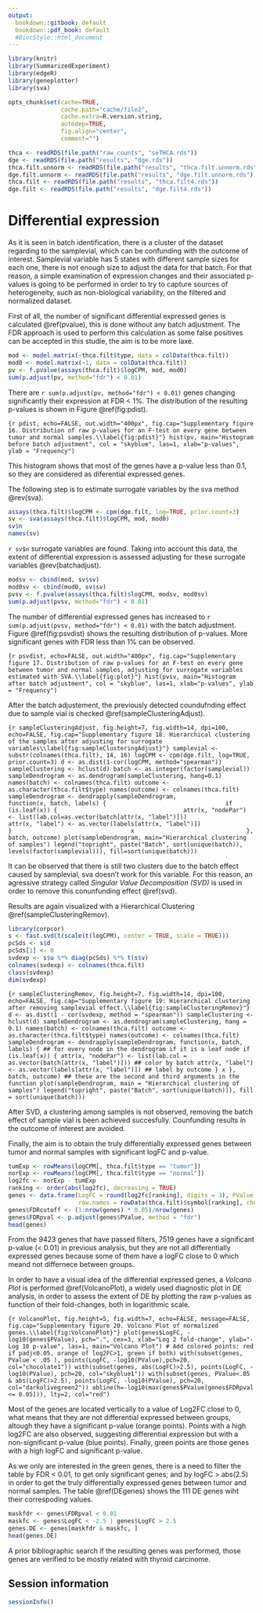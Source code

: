 ```yaml
---
output:
  bookdown::gitbook: default
  bookdown::pdf_book: default
  #BiocStyle::html_document
---
```


```r
library(knitr)
library(SummarizedExperiment)
library(edgeR)
library(geneplotter)
library(sva)

opts_chunk$set(cache=TRUE,
               cache.path="cache/file2",
               cache.extra=R.version.string,
               autodep=TRUE,
               fig.align="center",
               comment="")

thca <- readRDS(file.path("raw_counts", "seTHCA.rds"))
dge <- readRDS(file.path("results", "dge.rds"))
thca.filt.unnorm <- readRDS(file.path("results", "thca.filt.unnorm.rds"))
dge.filt.unnorm <- readRDS(file.path("results", "dge.filt.unnorm.rds"))
thca.filt <- readRDS(file.path("results", "thca.filt4.rds"))
dge.filt <- readRDS(file.path("results", "dge.filt4.rds"))
```

# Differential expression

As it is seen in batch identification, there is a cluster of the dataset regarding to the samplevial, which can be confunding with the outcome of interest. Samplevial variable has 5 states with different sample sizes for each one, there is not enough size to adjust the data for that batch. For that reason, a simple examination of expression changes and their associated p-values is going to be performed in order to try to capture sources of heterogeneity, such as non-biological variability, on the filtered and normalized dataset.

First of all, the number of significant differential expressed genes is calculated \@ref(pvalue), this is done without any batch adjustment. 
The FDR approach is used to perform this calculation as some false positives can be accepted in this studie, the aim is to be more laxe.

```r
mod <- model.matrix(~thca.filt$type, data = colData(thca.filt))
mod0 <- model.matrix(~1, data = colData(thca.filt))
pv <- f.pvalue(assays(thca.filt)$logCPM, mod, mod0)
sum(p.adjust(pv, method="fdr") < 0.01)
```

There are `r sum(p.adjust(pv, method="fdr") < 0.01)` genes changing significantly
their expression at FDR < 1%. The distribution of the resulting p-values is shown in Figure \@ref(fig:pdist).

```{r pdist, echo=FALSE, out.width="400px", fig.cap="Supplementary figure 16. Distribution of raw p-values for an F-test on every gene between tumor and normal samples.\\label{fig:pdist}"}
hist(pv, main="Histogram before batch adjustment", col = "skyblue", las=1, xlab="p-values", ylab = "Frequency")
```

This histogram shows that most of the genes have a p-value less than 0.1, so they are considered as diferential expressed genes.

The following step is to estimate surrogate variables by the sva method \@rev(sva). 

```r
assays(thca.filt)$logCPM <- cpm(dge.filt, log=TRUE, prior.count=3)
sv <- sva(assays(thca.filt)$logCPM, mod, mod0)
sv$n
names(sv)
```

`r sv$n` surrogate variables are found. Taking into account this data, the extent of differential expression is assessed adjusting for these surrogate variables \@rev(batchadjust).

```r
modsv <- cbind(mod, sv$sv)
mod0sv <- cbind(mod0, sv$sv)
pvsv <- f.pvalue(assays(thca.filt)$logCPM, modsv, mod0sv)
sum(p.adjust(pvsv, method="fdr") < 0.01)
```

The number of differential expressed genes has increased to `r sum(p.adjust(pvsv, method="fdr") < 0.01)` with the batch adjustment.
Figure \@ref(fig:psvdist) shows the resulting distribution of p-values. More significant genes with FDR less than 1% can be observed.

```{r psvdist, echo=FALSE, out.width="400px", fig.cap="Supplementary figure 17. Distribution of raw p-values for an F-test on every gene between tumor and normal samples, adjusting for surrogate variables estimated with SVA.\\label{fig:plot}"}
hist(pvsv, main="Histogram after batch adjustment", col = "skyblue", las=1, xlab="p-values", ylab = "Frequency")
```

After the batch adjustement, the previously detected coundufnding effect due to sample vial is checked \@ref(sampleClusteringAdjust).

```{r sampleClusteringAdjust, fig.height=7, fig.width=14, dpi=100, echo=FALSE, fig.cap="Supplementary figure 18. Hierarchical clustering of the samples after adjusting for surrogate variables\\label{fig:sampleClusteringAdjust}"}
samplevial <- substr(colnames(thca.filt), 14, 16)
logCPM <- cpm(dge.filt, log=TRUE, prior.count=3)
d <- as.dist(1-cor(logCPM, method="spearman"))
sampleClustering <- hclust(d)
batch <- as.integer(factor(samplevial))
sampleDendrogram <- as.dendrogram(sampleClustering, hang=0.1)
names(batch) <- colnames(thca.filt)
outcome <- as.character(thca.filt$type)
names(outcome) <- colnames(thca.filt)
sampleDendrogram <- dendrapply(sampleDendrogram,
                               function(x, batch, labels) {
                                 if (is.leaf(x)) {
                                   attr(x, "nodePar") <- list(lab.col=as.vector(batch[attr(x, "label")]))
                                   attr(x, "label") <- as.vector(labels[attr(x, "label")])
                                 }
                                 x
                               }, batch, outcome)
plot(sampleDendrogram, main="Hierarchical clustering of samples")
legend("topright", paste("Batch", sort(unique(batch)), levels(factor(samplevial))), fill=sort(unique(batch)))
```

It can be observed that there is still two clusters due to the batch effect caused by samplevial, sva doesn't work for this variable. For this reason, an agressive strategy called *Singular Value Decomposition (SVD)* is used in order to remove this conunfunding effect \@ref(svd).

Results are again visualized with a Hierarchical Clustering \@ref(sampleClusteringRemov). 

```r
library(corpcor)
s <- fast.svd(t(scale(t(logCPM), center = TRUE, scale = TRUE)))
pcSds <- s$d
pcSds[1] <- 0
svdexp <- s$u %*% diag(pcSds) %*% t(s$v)
colnames(svdexp) <- colnames(thca.filt)
class(svdexp)
dim(svdexp)
```

```{r sampleClusteringRemov, fig.height=7, fig.width=14, dpi=100, echo=FALSE, fig.cap="Supplementary figure 19: Hierarchical clustering after removing samplevial effect.\\label{fig:sampleClusteringRemov}"}
d <- as.dist(1 - cor(svdexp, method = "spearman"))
sampleClustering <- hclust(d)
sampleDendrogram <- as.dendrogram(sampleClustering, hang = 0.1)
names(batch) <- colnames(thca.filt)
outcome <- as.character(thca.filt$type)
names(outcome) <- colnames(thca.filt)
sampleDendrogram <- dendrapply(sampleDendrogram, function(x, batch, labels) {
## for every node in the dendrogram if it is a leaf node
if (is.leaf(x)) {
attr(x, "nodePar") <- list(lab.col = as.vector(batch[attr(x, "label")])) ## color by batch
attr(x, "label") <- as.vector(labels[attr(x, "label")]) ## label by outcome
}
x
}, batch, outcome) ## these are the second and third arguments in the function
plot(sampleDendrogram, main = "Hierarchical clustering of samples")
legend("topright", paste("Batch", sort(unique(batch))), fill = sort(unique(batch)))
```

After SVD, a clustering among samples is not observed, removing the batch effect of sample vial is been achieved succesfully. Counfunding results in the outcome of interest are avoided.

Finally, the aim is to obtain the truly differentially expressed genes between tumor and normal samples with significant logFC and p-value.

```r
tumExp <- rowMeans(logCPM[, thca.filt$type == "tumor"])
norExp <- rowMeans(logCPM[, thca.filt$type == "normal"])
log2fc <- norExp - tumExp
ranking <- order(abs(log2fc), decreasing = TRUE)
genes <- data.frame(LogFC = round(log2fc[ranking], digits = 3), PValue = round(pvsv, digits = 3), 
                    row.names = rowData(thca.filt)$symbol[ranking], check.names = FALSE)
genes$FDRcutoff <- (1:nrow(genes) * 0.05)/nrow(genes)
genes$FDRpval <- p.adjust(genes$PValue, method = "fdr")
head(genes)
```

From the 9423 genes that have passed filters, 7519 genes have a significant p-value (< 0.01) in previous analysis, but they are not all differentially expressed genes because some of them have a logFC close to 0 which meand not differnece between groups. 

In order to have a visual idea of the differential expressed genes, a *Volcano Plot* is performed \@ref(VolcanoPlot), a widely used diagnostic
plot in DE analysis, in order to assess the extent of DE by plotting the raw p-values as function of their fold-changes, both in logarithmic scale.

```{r VolcanoPlot, fig.height=5, fig.width=7, echo=FALSE, message=FALSE, fig.cap="Supplementary figure 20. Volcano Plot of normalized genes.\\label{fig:VolcanoPlot}"}
plot(genes$LogFC, -log10(genes$PValue), pch=".", cex=3, xlab="Log 2 fold-change", ylab="-Log 10 p-value", las=1, main="Volcano Plot")
# Add colored points: red if padj<0.05, orange of log2FC>1, green if both)
with(subset(genes, PValue < .05 ), points(LogFC, -log10(PValue),pch=20, col="chocolate1"))
with(subset(genes, abs(LogFC)>2.5), points(LogFC, -log10(PValue), pch=20, col="skyblue1"))
with(subset(genes, PValue<.05 & abs(LogFC)>2.5), points(LogFC, -log10(PValue), pch=20, col="darkolivegreen2"))
abline(h=-log10(max(genes$PValue[genes$FDRpval <= 0.05])), lty=2, col="red")
```

Most of the genes are located vertically to a value of Log2FC close to 0, what means that they are not differential expressed between groups, altough they have a significant p-value (orange points). Points with a high log2FC are also observed, suggesting differential expression but with a non-significant p-value (blue points). Finally, green points are those genes with a high logFC and significant p-value.

As we only are interested in the green genes, there is a need to filter the table by FDR < 0.01, to get only significant genes; and by logFC > abs(2.5) in order to get the truly differentially expressed genes between tumor and normal samples. The table \@ref(DEgenes) shows the 111 DE genes wiht their correspoding values.

```r
maskfdr <- genes$FDRpval < 0.01
maskfc <- genes$LogFC < -2.5 | genes$LogFC > 2.5
genes.DE <- genes[maskfdr & maskfc, ]
head(genes.DE)
```

A prior bibliographic search if the resulting genes was performed, those genes are verified to be mostly related with thyroid carcinome.

## Session information

```r
sessionInfo()
```